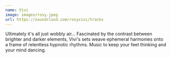```yaml
---
name: Vivi
image: images/rosy.jpeg
url: https://soundcloud.com/rosyvivi/tracks
---
```

Ultimately it's all just wobbly air... Fascinated by the contrast between brighter and darker elements, Vivi's sets weave ephemeral harmonies onto a frame of relentless hypnotic rhythms. Music to keep your feet thinking and your mind dancing.